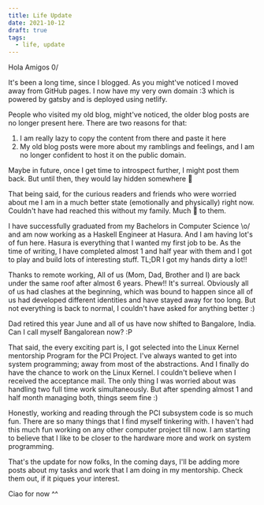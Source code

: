 ```yaml
---
title: Life Update
date: 2021-10-12
draft: true
tags:
  - life, update
---
```


Hola Amigos 0/

It's been a long time, since I blogged. As you might've noticed I moved away 
from GitHub pages. I now have my very own domain :3 which is powered by gatsby
and is deployed using netlify.

People who visited my old blog, might've noticed, the older blog posts are no
longer present here. There are two reasons for that:

1. I am really lazy to copy the content from there and paste it here
2. My old blog posts were more about my ramblings and feelings, and I am no longer
   confident to host it on the public domain.

Maybe in future, once I get time to introspect further, I might post them back.
But until then, they would lay hidden somewhere 🧰

That being said, for the curious readers and friends who were worried about me
I am in a much better state (emotionally and physically) right now. Couldn't have
had reached this without my family. Much 💖 to them.

I have successfully graduated from my Bachelors in Computer Science \o/ and am
now working as a Haskell Engineer at Hasura. And I am having lot's of fun here.
Hasura is everything that I wanted my first job to be. As the time of writing,
I have completed almost 1 and half year with them and I got to play and build 
lots of interesting stuff. TL;DR I got my hands dirty a lot!! 

Thanks to remote working, All of us (Mom, Dad, Brother and I) are back under the
same roof after almost 6 years. Phew!! It's surreal. Obviously all of us had clashes
at the beginning, which was bound to happen since all of us had developed different
identities and have stayed away for too long. But not everything is back to normal, 
I couldn't have asked for anything better :)

Dad retired this year June and all of us have now shifted to Bangalore, India.
Can I call myself Bangalorean now? :P

That said, the every exciting part is, I got selected into the Linux Kernel 
mentorship Program for the PCI Project. I've always wanted to get into system
programming; away from most of the abstractions. And I finally do have the chance
to work on the Linux Kernel. I couldn't believe when I received the acceptance mail.
The only thing I was worried about was handling two full time work simultaneously.
But after spending almost 1 and half month managing both, things seem fine :)

Honestly, working and reading through the PCI subsystem code is so much fun. There
are so many things that I find myself tinkering with. I haven't had 
this much fun working on any other computer project till now. I am starting to 
believe that I like to be closer to the hardware more and work on system programming.

That's the update for now folks, In the coming days, I'll be adding more posts
about my tasks and work that I am doing in my mentorship. Check them out, if it
piques your interest.

Ciao for now ^^

